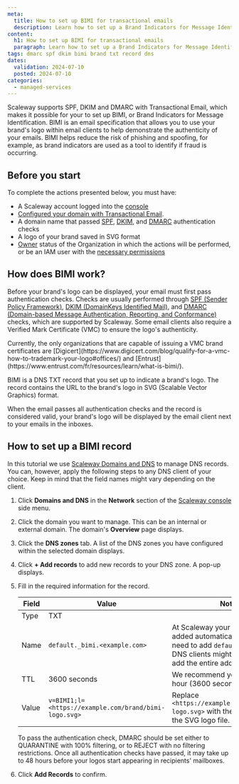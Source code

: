 ```yaml
---
meta:
  title: How to set up BIMI for transactional emails
  description: Learn how to set up a Brand Indicators for Message Identification (BIMI) record to enhance email authentication and brand visibility.
content:
  h1: How to set up BIMI for transactional emails
  paragraph: Learn how to set up a Brand Indicators for Message Identification (BIMI) record to enhance email authentication and brand visibility.
tags: dmarc spf dkim bimi brand txt record dns
dates:
  validation: 2024-07-10
  posted: 2024-07-10
categories:
  - managed-services
---
```


Scaleway supports SPF, DKIM and DMARC with Transactional Email, which makes it possible for your to set up BIMI, or Brand Indicators for Message Identification. BIMI is an email specification that allows you to use your brand's logo within email clients to help demonstrate the authenticity of your emails. BIMI helps reduce the risk of phishing and spoofing, for example, as brand indicators are used as a tool to identify if fraud is occurring.

## Before you start

To complete the actions presented below, you must have:

- A Scaleway account logged into the [console](https://console.scaleway.com/)
- [Configured your domain with Transactional Email](/managed-services/transactional-email/how-to/configure-domain-with-transactional-email/).
- A domain name that passed [SPF](/managed-services/transactional-email/how-to/add-spf-dkim-records-to-your-domain/), [DKIM](/managed-services/transactional-email/how-to/add-spf-dkim-records-to-your-domain/), and [DMARC](/managed-services/transactional-email/how-to/add-dmarc-record/) authentication checks
- A logo of your brand saved in SVG format
- [Owner](/identity-and-access-management/iam/concepts/#owner) status of the Organization in which the actions will be performed, or be an IAM user with the [necessary permissions](/identity-and-access-management/iam/concepts/#permission)

## How does BIMI work?

Before your brand's logo can be displayed, your email must first pass authentication checks. Checks are usually performed through [SPF (Sender Policy Framework)](/managed-services/transactional-email/how-to/add-spf-dkim-records-to-your-domain/), [DKIM (DomainKeys Identified Mail)](/managed-services/transactional-email/how-to/add-spf-dkim-records-to-your-domain/), and [DMARC (Domain-based Message Authentication, Reporting, and Conformance)](/managed-services/transactional-email/how-to/add-dmarc-record/) checks, which are supported by Scaleway. Some email clients also require a Verified Mark Certificate (VMC) to ensure the logo's authenticity.

<Message type="note">
  Currently, the only organizations that are capable of issuing a VMC brand certificates are [Digicert](https://www.digicert.com/blog/qualify-for-a-vmc-how-to-trademark-your-logo#offices/) and [Entrust](https://www.entrust.com/fr/resources/learn/what-is-bimi/).
</Message>

BIMI is a DNS TXT record that you set up to indicate a brand's logo. The record contains the URL to the brand's logo in SVG (Scalable Vector Graphics) format.

When the email passes all authentication checks and the record is considered valid, your brand's logo will be displayed by the email client next to your emails in the inboxes.

## How to set up a BIMI record

In this tutorial we use [Scaleway Domains and DNS](/network/domains-and-dns/how-to/manage-dns-records/) to manage DNS records. You can, however, apply the following steps to any DNS client of your choice. Keep in mind that the field names might vary depending on the client.

1. Click **Domains and DNS** in the **Network** section of the [Scaleway console](https://console.scaleway.com/) side menu.
2. Click the domain you want to manage. This can be an internal or external domain. The domain's **Overview** page displays.
3. Click the **DNS zones** tab. A list of the DNS zones you have configured within the selected domain displays.
4. Click **+ Add records** to add new records to your DNS zone. A pop-up displays.
5. Fill in the required information for the record.

    <Lightbox src="scaleway-bimi-record.webp" alt="" />

    | Field | Value   | Notes |
    | ------| ------- | ----- |
    | Type  | TXT           |      |
    | Name  | `default._bimi.<example.com>`   | At Scaleway your domain name is added automatically, so you only need to add `default._bimi`. Other DNS clients might require you to add the entire address.  |
    | TTL   | 3600 seconds  |   We recommend you set TTL to 1 hour (3600 seconds)    |
    | Value | `v=BIMI1;l=<https://example.com/brand/bimi-logo.svg>`   |  Replace `<https://example.com/brand/bimi-logo.svg>` with the URL leading to the SVG logo file.   |

    <Message type="important">
      To pass the authentication check, DMARC should be set either to QUARANTINE with 100% filtering, or to REJECT with no filtering restrictions.
    </Message>

    <Message type="note">
      Once all authentication checks have passed, it may take up to 48 hours before your logos start appearing in recipients' mailboxes.
    </Message>

6. Click **Add Records** to confirm.

